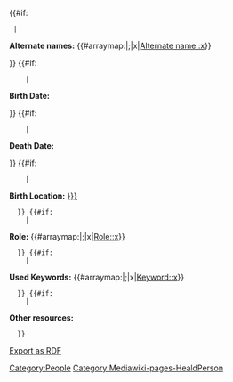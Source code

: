 <includeonly>
{{#if: {{{Alternate names|}}}
  |<p>'''Alternate names:''' {{#arraymap:{{{Alternate names|}}}|;|x|[[Alternate name::x]]}}</p>
}}<!--

-->{{#if: {{{Birth Date|}}}
     |<p>'''Birth Date:'''  {{Date
        |Birth
        |Date={{{Birth Date|}}}
        |Circa={{{Birth Circa|}}}
        |Concurrence={{{Birth Concurrence|}}}
        |Questionable={{{Birth Questionable|}}}
        |EndDate={{{Birth Date End|}}}
        |EndCirca={{{Birth Circa End|}}}
        |EndConcurrence={{{Birth Concurrence End|}}}
        |EndQuestionable={{{Birth Questionable End|}}}
      }}</p>
}}<!--

-->{{#if: {{{Death Date|}}}
     |<p>'''Death Date:'''  {{Date
        |Death
        |Date={{{Death Date|}}}
        |Circa={{{Death Circa|}}}
        |Concurrence={{{Death Concurrence|}}}
        |Questionable={{{Death Questionable|}}}
        |EndDate={{{Death Date End|}}}
        |EndCirca={{{Death Circa End|}}}
        |EndConcurrence={{{Death Concurrence End|}}}
        |EndQuestionable={{{Death Questionable End|}}}
      }}</p>
}}<!--

-->{{#if: {{{Birth Location|}}}
     |<p>'''Birth Location:''' [[Birth Location::{{{Birth Location|}}}]]</p>
   }}<!--

-->{{#if: {{{Roles|}}}
     |<p>'''Role:''' {{#arraymap:{{{Roles|}}}|;|x|[[Role::x]]}}</p>
   }}<!--

-->{{#if: {{{Keywords|}}}
     |<p>'''Used Keywords:''' {{#arraymap:{{{Keywords|}}}|;|x|[[Keyword::x]]}}</p>
   }}<!--

-->{{#if: {{{Other resources|}}}
     |<p>'''Other resources:''' {{{Other resources|}}}</p>
   }}

[[:Special:ExportRDF/{{PAGENAME}}|Export as RDF]]

[[Category:People]]
</includeonly><noinclude>[[Category:Mediawiki-pages-HealdPerson]]</noinclude>
